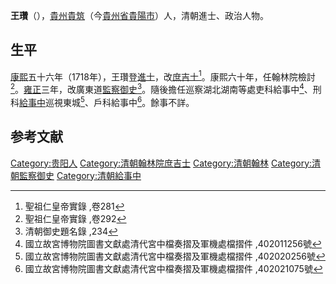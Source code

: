 {{Otheruses|other=名为王瓚的其他人物|王瓚}}

'''王瓚'''（{{bd|？||？||}}），[[貴州|貴州]][[貴筑|貴筑]]（今[[貴州省|貴州省]][[貴陽市|貴陽市]]）人，清朝進士、政治人物。

== 生平 ==
[[康熙|康熙]]五十六年（1718年），王瓚登[[進士|進士]]，改[[庶吉士|庶吉士]]<ref>聖祖仁皇帝實錄 ,卷281</ref>。康熙六十年，任翰林院檢討<ref>聖祖仁皇帝實錄 ,卷292</ref>。[[雍正|雍正]]三年，改廣東道[[監察御史|監察御史]]<ref>清朝御史題名錄 ,234</ref>。隨後擔任巡察湖北湖南等處吏科給事中<ref>國立故宮博物院圖書文獻處清代宮中檔奏摺及軍機處檔摺件 ,402011256號</ref>、刑科[[給事中|給事中]]巡視東城<ref>國立故宮博物院圖書文獻處清代宮中檔奏摺及軍機處檔摺件 ,402020256號</ref>、戶科給事中<ref>國立故宮博物院圖書文獻處清代宮中檔奏摺及軍機處檔摺件 ,402021075號</ref>。餘事不詳。

==参考文献==
{{reflist}}

{{康熙五十七年戊戌科殿試金榜}}

{{Authority control}}

{{DEFAULTSORT:Wang王}}
[[Category:贵阳人|Category:贵阳人]]
[[Category:清朝翰林院庶吉士|Category:清朝翰林院庶吉士]]
[[Category:清朝翰林|Category:清朝翰林]]
[[Category:清朝監察御史|Category:清朝監察御史]]
[[Category:清朝給事中|Category:清朝給事中]]


{{清朝人物小作品}}